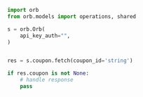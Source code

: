 ```python Fetch.py
import orb
from orb.models import operations, shared

s = orb.Orb(
    api_key_auth="",
)


res = s.coupon.fetch(coupon_id='string')

if res.coupon is not None:
    # handle response
    pass
```
